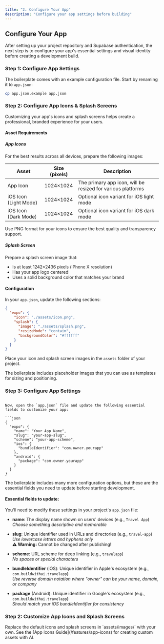 ```yaml
---
title: "2. Configure Your App"
description: "Configure your app settings before building"
---
```



## Configure Your App

After setting up your project repository and Supabase authentication, the next step is to configure your app's essential settings and visual identity before creating a development build.

### Step 1: Configure App Settings

The boilerplate comes with an example configuration file. Start by renaming it to `app.json`:

```bash
cp app.json.example app.json
```

### Step 2: Configure App Icons & Splash Screens

Customizing your app's icons and splash screens helps create a professional, branded experience for your users.

#### Asset Requirements

##### App Icons

For the best results across all devices, prepare the following images:

| Asset | Size (pixels) | Description |
|-------|--------------|-------------|
| App Icon | 1024×1024 | The primary app icon, will be resized for various platforms |
| iOS Icon (Light Mode) | 1024×1024 | Optional icon variant for iOS light mode |
| iOS Icon (Dark Mode) | 1024×1024 | Optional icon variant for iOS dark mode |

<Tip>
  Use PNG format for your icons to ensure the best quality and transparency support.
</Tip>

##### Splash Screen

Prepare a splash screen image that:
- Is at least 1242×2436 pixels (iPhone X resolution)
- Has your app logo centered
- Uses a solid background color that matches your brand

#### Configuration

In your `app.json`, update the following sections:

```json
{
  "expo": {
    "icon": "./assets/icon.png",
    "splash": {
      "image": "./assets/splash.png",
      "resizeMode": "contain",
      "backgroundColor": "#ffffff"
    }
  }
}
```

Place your icon and splash screen images in the `assets` folder of your project.

<Info>
  The boilerplate includes placeholder images that you can use as templates for sizing and positioning.
</Info>

### Step 3: Configure App Settings
```

Now, open the `app.json` file and update the following essential fields to customize your app:

```json
{
  "expo": {
    "name": "Your App Name",
    "slug": "your-app-slug",
    "scheme": "your-app-scheme",
    "ios": {
      "bundleIdentifier": "com.owner.yourapp"
    },
    "android": {
      "package": "com.owner.yourapp"
    }
  }
}
```

<Tip>
  The boilerplate includes many more configuration options, but these are the essential fields you need to update before starting development.
</Tip>

#### Essential fields to update:

You'll need to modify these settings in your project's `app.json` file:

- **name**: The display name shown on users' devices (e.g., `Travel App`)  
  *Choose something descriptive and memorable*

- **slug**: Unique identifier used in URLs and directories (e.g., `travel-app`)  
  *Use lowercase letters and hyphens only*  
  **⚠️ Warning:** Cannot be changed after publishing!

- **scheme**: URL scheme for deep linking (e.g., `travelapp`)  
  *No spaces or special characters*

- **bundleIdentifier** (iOS): Unique identifier in Apple's ecosystem (e.g., `com.buildwithai.travelapp`)  
  *Use reverse domain notation where "owner" can be your name, domain, or company*

- **package** (Android): Unique identifier in Google's ecosystem (e.g., `com.buildwithai.travelapp`)  
  *Should match your iOS bundleIdentifier for consistency*

### Step 2: Customize App Icons and Splash Screens

<Info>
  Replace the default icons and splash screens in `assets/images/` with your own. See the [App Icons Guide](/features/app-icons) for creating custom assets with AI.
</Info>
